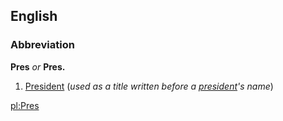 ==English==
===Abbreviation===
'''Pres''' ''or'' '''Pres.'''

#[[President]] (''used as a title written before a [[president]]'s name'')

[[pl:Pres]]